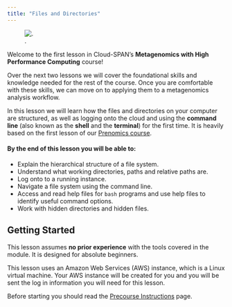 ```yaml
---
title: "Files and Directories"
---
```


<!-- Below: in inserting figure, we need a title even if empty [.] for the figure to be centred -->

![.](/images/xkcd-comic-file-names.png){fig-alt="A comic figure is looking over the shoulder of another and is shocked by a list of files with names like 'Untitled 138 copy.docx' and 'Untitled 243.doc'. Caption: 'Protip: Never look in someone else's documents folder'."}

Welcome to the first lesson in Cloud-SPAN’s **Metagenomics with High Performance Computing** course!

Over the next two lessons we will cover the foundational skills and knowledge needed for the rest of the course. Once you are comfortable with these skills, we can move on to applying them to a metagenomics analysis workflow.

In this lesson we will learn how the files and directories on your computer are structured, as well as logging onto the cloud and using the **command line** (also known as the **shell** and the **terminal**) for the first time. It is heavily based on the first lesson of our [Prenomics course](https://cloud-span.github.io/prenomics00-intro/).

#### By the end of this lesson you will be able to:

- Explain the hierarchical structure of a file system.
- Understand what working directories, paths and relative paths are.
- Log onto to a running instance.
- Navigate a file system using the command line.
- Access and read help files for `bash` programs and use help files to identify useful command options.
- Work with hidden directories and hidden files.

::: callout-note
## Getting Started

This lesson assumes **no prior experience** with the tools covered in the module. It is designed for absolute beginners.

This lesson uses an Amazon Web Services (AWS) instance, which is a Linux virtual machine. Your AWS instance will be created for you and you will be sent the log in information you will need for this lesson.

Before starting you should read the [Precourse Instructions](/docs/miscellanea/precourse-instructions.qmd) page.
:::
